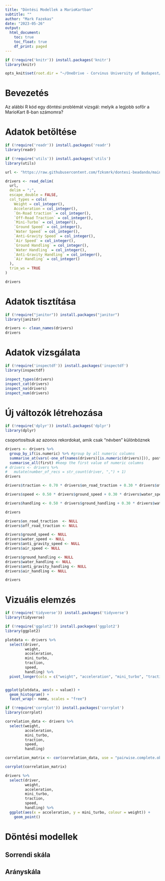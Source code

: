 ```yaml
---
title: "Döntési Modellek a MarioKartban"
subtitle: ""
author: "Mark Fazekas"
date: "2023-05-26"
output:
  html_document:
    toc: true
    toc_float: true
    df_print: paged
---
```


```r
if (!require('knitr')) install.packages('knitr')
library(knitr)

opts_knit$set(root.dir = "~/OneDrive - Corvinus University of Budapest/2SEM/DONTESI/dontesi-beadando")
```

# Bevezetés

Az alábbi R kód egy döntési problémát vizsgál: melyik a legjobb sofőr a MarioKart 8-ban számomra?

# Adatok betöltése

```r
if (!require('readr')) install.packages('readr')
library(readr)

if (!require('utils')) install.packages('utils')
library(utils)

url <- "https://raw.githubusercontent.com/fzksmrk/dontesi-beadando/main/CSV/drivers.csv"

drivers <- read_delim(
  url,
  delim = ";",
  escape_double = FALSE,
  col_types = cols(
    Weight = col_integer(),
    Acceleration = col_integer(),
    `On-Road traction` = col_integer(),
    `Off-Road Traction` = col_integer(),
    `Mini-Turbo` = col_integer(),
    `Ground Speed` = col_integer(),
    `Water Speed` = col_integer(),
    `Anti-Gravity Speed` = col_integer(),
    `Air Speed` = col_integer(),
    `Ground Handling` = col_integer(),
    `Water Handling` = col_integer(),
    `Anti-Gravity Handling` = col_integer(),
    `Air Handling` = col_integer()
  ),
  trim_ws = TRUE
)

drivers
```

# Adatok tisztítása

```r
if (!require("janitor")) install.packages("janitor")
library(janitor)

drivers <- clean_names(drivers)
drivers
```

# Adatok vizsgálata

```r
if (!require('inspectdf')) install.packages('inspectdf')
library(inspectdf)

inspect_types(drivers)
inspect_cat(drivers)
inspect_na(drivers)
inspect_num(drivers)
```

# Új változók létrehozása

```r

if (!require('dplyr')) install.packages('dplyr')
library(dplyr)
```

csoportosítsuk az azonos rekordokat, amik csak "névben" különböznek

```r
drivers <- drivers %>%
  group_by_if(is.numeric) %>% #group by all numeric columns
  summarise_at(vars(-one_of(names(drivers)[is.numeric(drivers)])), paste, collapse = ", ") %>% #concatenate the text variable
  summarise_all(first) #keep the first value of numeric columns
# drivers <- drivers %>%
#   mutate(number_of_recs = str_count(driver, ",") + 1)
drivers
```

```r
drivers$traction <- 0.70 * drivers$on_road_traction + 0.30 * drivers$off_road_traction

drivers$speed <- 0.50 * drivers$ground_speed + 0.30 * drivers$water_speed + 0.10 * drivers$anti_gravity_speed + 0.10 * drivers$air_speed

drivers$handling <- 0.50 * drivers$ground_handling + 0.30 * drivers$water_handling + 0.10 * drivers$anti_gravity_handling + 0.10 * drivers$air_handling

drivers
```

```r
drivers$on_road_traction  <- NULL
drivers$off_road_traction <- NULL

drivers$ground_speed <- NULL
drivers$water_speed <- NULL
drivers$anti_gravity_speed <- NULL
drivers$air_speed <- NULL

drivers$ground_handling <- NULL
drivers$water_handling <- NULL
drivers$anti_gravity_handling <- NULL
drivers$air_handling <- NULL

drivers
```

# Vizuális elemzés

```r
if (!require('tidyverse')) install.packages('tidyverse')
library(tidyverse)

if (!require('ggplot2')) install.packages('ggplot2')
library(ggplot2)

plotdata <- drivers %>%
  select(driver, 
         weight, 
         acceleration, 
         mini_turbo, 
         traction, 
         speed, 
         handling) %>%
  pivot_longer(cols = c("weight", "acceleration", "mini_turbo", "traction", "speed", "handling"))


ggplot(plotdata, aes(x = value)) +
  geom_histogram() +
  facet_wrap(~ name, scales = "free")
```
```r
if (!require('corrplot')) install.packages('corrplot')
library(corrplot)

correlation_data <- drivers %>%
  select(weight, 
         acceleration, 
         mini_turbo, 
         traction, 
         speed, 
         handling)

correlation_matrix <- cor(correlation_data, use = "pairwise.complete.obs")

corrplot(correlation_matrix)
```
```r
drivers %>% 
  select(driver, 
         weight, 
         acceleration, 
         mini_turbo, 
         traction, 
         speed, 
         handling) %>%
  ggplot(aes(x = acceleration, y = mini_turbo, colour = weight)) +
    geom_point()
```


# Döntési modellek

## Sorrendi skála

## Arányskála


